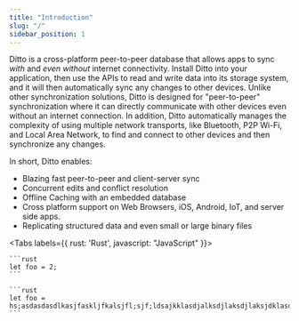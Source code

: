 ```yaml
---
title: "Introduction"
slug: "/"
sidebar_position: 1
---
```


Ditto is a cross-platform peer-to-peer database that allows apps to sync _with_ and _even without_ internet connectivity.
Install Ditto into your application, then use the APIs to read and write data into its storage system, and it will then automatically sync any changes to other devices. Unlike other synchronization solutions, Ditto is designed for "peer-to-peer" synchronization where it can directly communicate with other devices even without an internet connection. In addition, Ditto automatically manages the complexity of using multiple network transports, like Bluetooth, P2P Wi-Fi, and Local Area Network, to find and connect to other devices and then synchronize any changes.

In short, Ditto enables:

- Blazing fast peer-to-peer and client-server sync
- Concurrent edits and conflict resolution
- Offline Caching with an embedded database
- Cross platform support on Web Browsers, iOS, Android, IoT, and server side apps.
- Replicating structured data and even small or large binary files


<Tabs labels={{
  rust: 'Rust',
  javascript: "JavaScript"
}}>

  <Tab value="rust">

    ```rust
    let foo = 2;
    ```

  </Tab>

  <Tab value="javascript">

    ```rust
    let foo = hs;asdasdasdlkasjfaskljfkalsjfl;sjf;ldsajkklasdjalksdjlaksdjlaksjdklasdjlkasjflkasdjf
    ```

  </Tab>

</Tabs>
